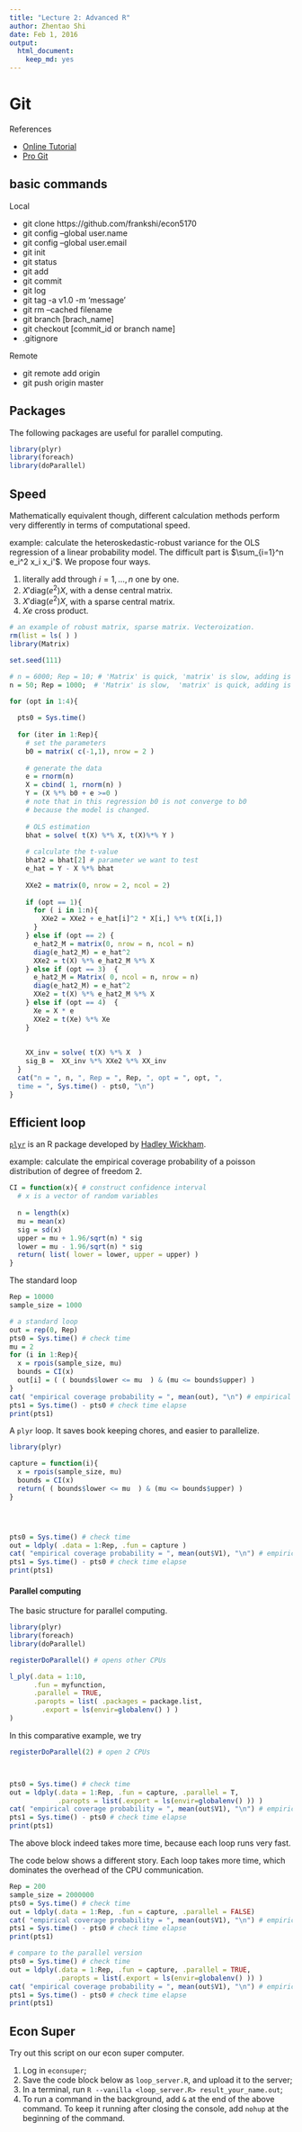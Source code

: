 ```yaml
---
title: "Lecture 2: Advanced R"
author: Zhentao Shi
date: Feb 1, 2016
output: 
  html_document: 
    keep_md: yes
---
```



# Git

References

* [Online Tutorial](https://www.atlassian.com/git/tutorials)
* [Pro Git](http://git-scm.com/book/en/v2)

## basic commands

Local

* git clone https://github.com/frankshi/econ5170
* git config --global user.name <name>
* git config --global user.email <email>
* git init
* git status
* git add
* git commit
* git log
* git tag -a v1.0 -m 'message'
* git rm --cached filename
* git branch [brach_name]
* git checkout [commit_id or branch name]
* .gitignore

Remote

* git remote add origin
* git push origin master


## Packages
The following packages are useful for parallel computing.
```r
library(plyr)
library(foreach)
library(doParallel)
```

## Speed 

Mathematically equivalent though, different calculation methods perform very differently in terms of computational speed. 

example: calculate the heteroskedastic-robust variance for the OLS regression of a linear probability model. The difficult part is $\sum_{i=1}^n e_i^2 x_i x_i'$. We propose four ways.

1. literally add through $i=1,\ldots,n$ one by one.
2. $X' \mathrm{diag}(e^2) X$, with a dense central matrix.
3. $X' \mathrm{diag}(e^2) X$, with a sparse central matrix.
4. $Xe$ cross product.

```r
# an example of robust matrix, sparse matrix. Vecteroization.
rm(list = ls( ) )
library(Matrix)

set.seed(111)

# n = 6000; Rep = 10; # 'Matrix' is quick, 'matrix' is slow, adding is OK
n = 50; Rep = 1000;  # 'Matrix' is slow,  'matrix' is quick, adding is OK

for (opt in 1:4){
  
  pts0 = Sys.time()
  
  for (iter in 1:Rep){
    # set the parameters
    b0 = matrix( c(-1,1), nrow = 2 )
    
    # generate the data
    e = rnorm(n)
    X = cbind( 1, rnorm(n) ) 
    Y = (X %*% b0 + e >=0 ) 
    # note that in this regression b0 is not converge to b0 
    # because the model is changed.
    
    # OLS estimation
    bhat = solve( t(X) %*% X, t(X)%*% Y ) 
        
    # calculate the t-value
    bhat2 = bhat[2] # parameter we want to test
    e_hat = Y - X %*% bhat
    
    XXe2 = matrix(0, nrow = 2, ncol = 2)
    
    if (opt == 1){
      for ( i in 1:n){
        XXe2 = XXe2 + e_hat[i]^2 * X[i,] %*% t(X[i,])
      }
    } else if (opt == 2) {
      e_hat2_M = matrix(0, nrow = n, ncol = n)
      diag(e_hat2_M) = e_hat^2
      XXe2 = t(X) %*% e_hat2_M %*% X
    } else if (opt == 3)  {
      e_hat2_M = Matrix( 0, ncol = n, nrow = n)
      diag(e_hat2_M) = e_hat^2
      XXe2 = t(X) %*% e_hat2_M %*% X
    } else if (opt == 4)  {
      Xe = X * e
      XXe2 = t(Xe) %*% Xe
    } 
    
    
    XX_inv = solve( t(X) %*% X  )
    sig_B =  XX_inv %*% XXe2 %*% XX_inv 
  }
  cat("n = ", n, ", Rep = ", Rep, ", opt = ", opt, ", 
  time = ", Sys.time() - pts0, "\n")
}
```

## Efficient loop
[`plyr`](http://plyr.had.co.nz/) is an R package developed by [Hadley Wickham](http://had.co.nz/). 


example: calculate the empirical coverage probability of a poisson distribution of degree of freedom 2.

```r
CI = function(x){ # construct confidence interval
  # x is a vector of random variables
  
  n = length(x)
  mu = mean(x)
  sig = sd(x)
  upper = mu + 1.96/sqrt(n) * sig
  lower = mu - 1.96/sqrt(n) * sig
  return( list( lower = lower, upper = upper) )
}
```

The standard loop

```r
Rep = 10000
sample_size = 1000

# a standard loop
out = rep(0, Rep)
pts0 = Sys.time() # check time
mu = 2
for (i in 1:Rep){
  x = rpois(sample_size, mu)
  bounds = CI(x)
  out[i] = ( ( bounds$lower <= mu  ) & (mu <= bounds$upper) )
}
cat( "empirical coverage probability = ", mean(out), "\n") # empirical size
pts1 = Sys.time() - pts0 # check time elapse
print(pts1)
```

A `plyr` loop. It saves book keeping chores, and easier to parallelize.

```r
library(plyr)

capture = function(i){
  x = rpois(sample_size, mu)
  bounds = CI(x)
  return( ( bounds$lower <= mu  ) & (mu <= bounds$upper) )
}




pts0 = Sys.time() # check time
out = ldply( .data = 1:Rep, .fun = capture ) 
cat( "empirical coverage probability = ", mean(out$V1), "\n") # empirical size
pts1 = Sys.time() - pts0 # check time elapse
print(pts1)
```


#### Parallel computing


The basic structure for parallel computing.

```r
library(plyr)
library(foreach)
library(doParallel)

registerDoParallel() # opens other CPUs

l_ply(.data = 1:10,
      .fun = myfunction,
      .parallel = TRUE,
      .paropts = list( .packages = package.list, 
        .export = ls(envir=globalenv() ) )
) 
```

In this comparative example, we try
```r
registerDoParallel(2) # open 2 CPUs



pts0 = Sys.time() # check time
out = ldply(.data = 1:Rep, .fun = capture, .parallel = T,
            .paropts = list(.export = ls(envir=globalenv() )) )
cat( "empirical coverage probability = ", mean(out$V1), "\n") # empirical size
pts1 = Sys.time() - pts0 # check time elapse
print(pts1)
```
The above block indeed takes more time, because each loop runs very fast.

The code below shows a different story. Each loop takes more time, which dominates the overhead of the CPU communication.
```r
Rep = 200
sample_size = 2000000
pts0 = Sys.time() # check time
out = ldply(.data = 1:Rep, .fun = capture, .parallel = FALSE) 
cat( "empirical coverage probability = ", mean(out$V1), "\n") # empirical size
pts1 = Sys.time() - pts0 # check time elapse
print(pts1)

# compare to the parallel version
pts0 = Sys.time() # check time
out = ldply(.data = 1:Rep, .fun = capture, .parallel = TRUE,
            .paropts = list(.export = ls(envir=globalenv() )) ) 
cat( "empirical coverage probability = ", mean(out$V1), "\n") # empirical size
pts1 = Sys.time() - pts0 # check time elapse
print(pts1)
```

## Econ Super
Try out this script on our econ super computer.


1. Log in `econsuper`;
2. Save the code block below as `loop_server.R`, and upload it to the server;
3. In a terminal, run `R --vanilla <loop_server.R> result_your_name.out`;
4. To run a command in the background, add `&` at the end of the above command. To keep it running after closing the console, add `nohup` at the beginning of the command.